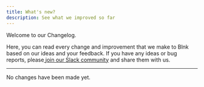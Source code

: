 ```yaml
---
title: What's new?
description: See what we improved so far
---
```

Welcome to our Changelog.

Here, you can read every change and improvement that we make to Blnk based on our ideas and your feedback. If you have any ideas or bug reports, please[ join our Slack community](https://join.slack.com/t/blnk-ledger/shared_invite/zt-2fwdivkvm-zHW4F8lwtVsbIaPg~dyx9w) and share them with us.

***

No changes have been made yet.
